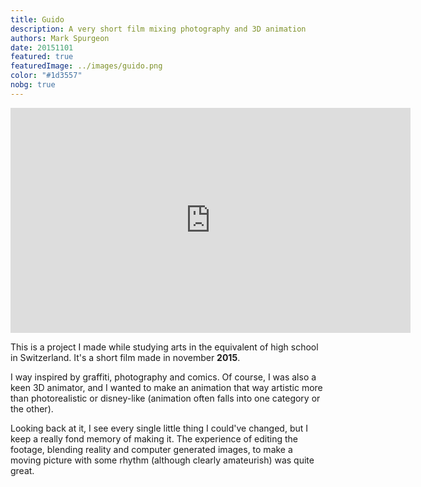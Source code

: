 ```yaml
---
title: Guido
description: A very short film mixing photography and 3D animation
authors: Mark Spurgeon
date: 20151101
featured: true
featuredImage: ../images/guido.png
color: "#1d3557"
nobg: true
---
```


<iframe title="vimeo-player" src="https://player.vimeo.com/video/145537206" width="640" height="360" frameborder="0" allowfullscreen></iframe>

This is a project I made while studying arts in the equivalent of high school
in Switzerland. It's a short film made in november **2015**.

I way inspired by graffiti, photography and comics. Of course, I was also 
a keen 3D animator, and I wanted to make an animation that way artistic more
than photorealistic or disney-like (animation often falls into one category
or the other).

Looking back at it, I see every single little thing I could've changed, but 
I keep a really fond memory of making it. The experience of editing the footage,
blending reality and computer generated images, to make a moving picture with some
rhythm (although clearly amateurish) was quite great.